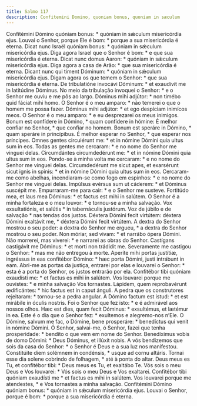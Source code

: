 ```yaml
---
title: Salmo 117
description: Confitemini Domino, quoniam bonus, quoniam in sæculum
---
```


<div class="side-by-side not-content">
  <span>
    Confitémini Dómino quóniam bonus: * quóniam in sǽculum misericórdia ejus.
  </span>
  <span>
    Louvai o Senhor, porque Ele é bom: * porque a sua misericórdia é eterna.
  </span>
  <span>
    Dicat nunc Israël quóniam bonus: * quóniam in sǽculum misericórdia ejus.
  </span>
  <span>
    Diga agora Israel que o Senhor é bom: * e que sua misericórdia é eterna.
  </span>
  <span>Dicat nunc domus Aaron: * quóniam in sǽculum misericórdia ejus.</span>
  <span>Diga agora a casa de Arão: * que sua misericórdia é eterna.</span>
  <span>
    Dicant nunc qui timent Dóminum: * quóniam in sǽculum misericórdia ejus.
  </span>
  <span>
    Digam agora os que temem o Senhor: * que sua misericórdia é eterna.
  </span>
  <span>
    De tribulatióne invocávi Dóminum: * et exaudívit me in latitúdine Dóminus.
  </span>
  <span>
    No meio da tribulação invoquei o Senhor: * e o Senhor me ouviu e me pôs ao
    largo.
  </span>
  <span>Dóminus mihi adjútor: * non timébo quid fáciat mihi homo.</span>
  <span>
    O Senhor é o meu amparo: * não temerei o que o homem me possa fazer.
  </span>
  <span>Dóminus mihi adjútor: * et ego despíciam inimícos meos.</span>
  <span>O Senhor é o meu amparo: * e eu desprezarei os meus inimigos.</span>
  <span>Bonum est confídere in Dómino, * quam confídere in hómine:</span>
  <span>É melhor confiar no Senhor, * que confiar no homem.</span>
  <span>Bonum est speráre in Dómino, * quam speráre in princípibus.</span>
  <span>É melhor esperar no Senhor, * que esperar nos príncipes.</span>
  <span>
    Omnes gentes circuiérunt me: * et in nómine Dómini quia ultus sum in eos.
  </span>
  <span>
    Todas as gentes me cercaram: * e no nome do Senhor me vinguei delas.
  </span>
  <span>
    Circumdántes circumdedérunt me: * et in nómine Dómini quia ultus sum in eos.
  </span>
  <span>
    Pondo-se à minha volta me cercaram: * e no nome do Senhor me vinguei delas.
  </span>
  <span>
    Circumdedérunt me sicut apes, et exarsérunt sicut ignis in spinis: * et in
    nómine Dómini quia ultus sum in eos.
  </span>
  <span>
    Cercaram-me como abelhas, incendiaram-se como fogo em espinhos: * e no nome
    do Senhor me vinguei delas.
  </span>
  <span>Impúlsus evérsus sum ut cáderem: * et Dóminus suscépit me.</span>
  <span>Empurraram-me para cair: * e o Senhor me susteve.</span>
  <span>
    Fortitúdo mea, et laus mea Dóminus: * et factus est mihi in salútem.
  </span>
  <span>
    O Senhor é a minha fortaleza e o meu louvor: * e tornou-se a minha salvação.
  </span>
  <span>Vox exsultatiónis, et salútis * in tabernáculis justórum.</span>
  <span>Voz de júbilo e de salvação * nas tendas dos justos.</span>
  <span>
    Déxtera Dómini fecit virtútem: déxtera Dómini exaltávit me, * déxtera Dómini
    fecit virtútem.
  </span>
  <span>
    A dextra do Senhor mostrou o seu poder: a dextra do Senhor me ergueu, * a
    dextra do Senhor mostrou o seu poder.
  </span>
  <span>Non móriar, sed vivam: * et narrábo ópera Dómini.</span>
  <span>Não morrerei, mas viverei: * e narrarei as obras do Senhor.</span>
  <span>Castígans castigávit me Dóminus: * et morti non trádidit me.</span>
  <span>Severamente me castigou o Senhor: * mas me não entregou à morte.</span>
  <span>
    Aperíte mihi portas justítiæ, ingréssus in eas confitébor Dómino: * hæc
    porta Dómini, justi intrábunt in eam.
  </span>
  <span>
    Abri-me as portas da justiça, entrarei por elas e louvarei o Senhor: * esta
    é a porta do Senhor, os justos entrarão por ela.
  </span>
  <span>
    Confitébor tibi quóniam exaudísti me: * et factus es mihi in salútem.
  </span>
  <span>
    Vos louvarei porque me ouvistes: * e minha salvação Vos tornastes.
  </span>
  <span>
    Lápidem, quem reprobavérunt ædificántes: * hic factus est in caput ánguli.
  </span>
  <span>
    A pedra que os construtores rejeitaram: * tornou-se a pedra angular.
  </span>
  <span>A Dómino factum est istud: * et est mirábile in óculis nostris.</span>
  <span>Foi o Senhor que fez isto: * e é admirável aos nossos olhos.</span>
  <span>Hæc est dies, quam fecit Dóminus: * exsultémus, et lætémur in ea.</span>
  <span>Este é o dia que o Senhor fez: * exultemos e alegremo-nos n’Ele.</span>
  <span>
    O Dómine, salvum me fac, o Dómine, bene prosperáre: * benedíctus qui venit
    in nómine Dómini.
  </span>
  <span>
    Ó Senhor, salvai-me, ó Senhor, fazei que tenha prosperidade: * bendito o que
    vem em nome do Senhor.
  </span>
  <span>
    Benedíximus vobis de domo Dómini: * Deus Dóminus, et illúxit nobis.
  </span>
  <span>
    A vós bendizemos que sois da casa do Senhor: * o Senhor é Deus e a sua luz
    nos manifestou.
  </span>
  <span>Constitúite diem solémnem in condénsis, * usque ad cornu altáris.</span>
  <span>
    Tornai esse dia solene cobrindo de folhagem, * até à ponta do altar.
  </span>
  <span>
    Deus meus es Tu, et confitébor tibi: * Deus meus es Tu, et exaltábo Te.
  </span>
  <span>
    Vós sois o meu Deus e Vos louvarei: * Vós sois o meu Deus e Vos exaltarei.
  </span>
  <span>
    Confitébor tibi quóniam exaudísti me * et factus es mihi in salútem.
  </span>
  <span>
    Vos louvarei porque me atendestes, * e Vos tornastes a minha salvação.
  </span>
  <span>
    Confitémini Dómino quóniam bonus: * quóniam in sǽculum misericórdia ejus.
  </span>
  <span>
    Louvai o Senhor, porque é bom: * porque a sua misericórdia é eterna.
  </span>
</div>
